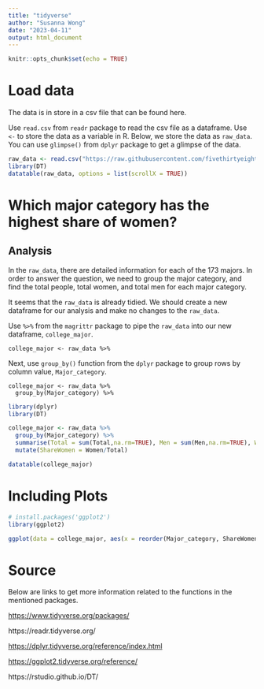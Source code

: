 ```yaml
---
title: "tidyverse"
author: "Susanna Wong"
date: "2023-04-11"
output: html_document
---
```


```r
knitr::opts_chunk$set(echo = TRUE)
```

# Load data

The data is in store in a csv file that can be found here.

Use `read.csv` from `readr` package to read the csv file as a dataframe.
Use `<-` to store the data as a variable in R.
Below, we store the data as `raw_data`.
You can use `glimpse()` from `dplyr` package to get a glimpse of the data.

```r
raw_data <- read.csv("https://raw.githubusercontent.com/fivethirtyeight/data/master/college-majors/recent-grads.csv")
library(DT)
datatable(raw_data, options = list(scrollX = TRUE))
```

# Which major category has the highest share of women? {.tabset}

## Analysis

In the `raw_data`, there are detailed information for each of the 173 majors.
In order to answer the question, we need to group the major category, and find the total people, total women, and total men for each major category.

It seems that the `raw_data` is already tidied.
We should create a new dataframe for our analysis and make no changes to the `raw_data`.

Use `%>%` from the `magrittr` package to pipe the `raw_data` into our new dataframe, `college_major`.

    college_major <- raw_data %>%

Next, use `group_by()` function from the `dplyr` package to group rows by column value, `Major_category`.

    college_major <- raw_data %>%
      group_by(Major_category) %>%

```r
library(dplyr)
library(DT)

college_major <- raw_data %>%
  group_by(Major_category) %>%
  summarise(Total = sum(Total,na.rm=TRUE), Men = sum(Men,na.rm=TRUE), Women = sum(Women,na.rm=TRUE)) %>%
  mutate(ShareWomen = Women/Total)

datatable(college_major)
```

# Including Plots

```r
# install.packages('ggplot2')
library(ggplot2)

ggplot(data = college_major, aes(x = reorder(Major_category, ShareWomen), y = ShareWomen)) + geom_bar(stat="identity") + coord_flip() 
```

# Source

Below are links to get more information related to the functions in the mentioned packages. 

<https://www.tidyverse.org/packages/>

https://readr.tidyverse.org/

<https://dplyr.tidyverse.org/reference/index.html>

<https://ggplot2.tidyverse.org/reference/>

https://rstudio.github.io/DT/

